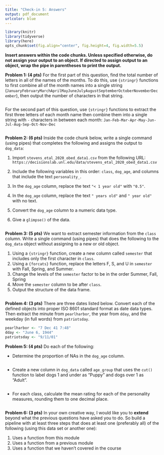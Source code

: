 ```yaml
---
title: "Check-in 5: Answers"
output: pdf_document
urlcolor: blue
---
```


```r
library(knitr)
library(tidyverse)
library(here)
opts_chunk$set(fig.align="center", fig.height=4, fig.width=5.5)
```

<!-- **Again, the check-ins will review material presented in class but will also require you to think about new concepts, integrate across topics, and search for information. Some will be complex and take time to figure out. Feel free to work in groups on this. ** -->

**Insert answers within the code chunks. Unless specified otherwise, do not assign your output to an object. If directed to assign output to an object, wrap the pipe in parentheses to print the output.**



**Problem 1: (4 pts)** For the first part of this question, find the total number of letters in all of the names of the months. To do this, use `{stringr}` functions to first combine all of the month names into a single string (`JanuaryFebruaryMarchAprilMayJuneJulyAugustSeptemberOctoberNovemberDecember`), then output the number of characters in that string.

```r

```

For the second part of this question, use `{stringr}` functions to extract the first three letters of each month name then combine them into a single string with `-` characters in between each month:
`Jan-Feb-Mar-Apr-May-Jun-Jul-Aug-Sep-Oct-Nov-Dec`


```r

```


**Problem 2: (6 pts)**  Inside the code chunk below, write a single command (using pipes) that completes the following and assigns the output to `dog_data`:

1. Import `stevens_etal_2020_obed_data1.csv` from the following URL: \linebreak
`https://decisionslab.unl.edu/data/stevens_etal_2020_obed_data1.csv`

1. Include the following variables in this order: `class`, `dog_age`, and columns that include the text `personality_`.

1. In the `dog_age` column, replace the text `"< 1 year old"` with `"0.5"`.

1. In the `dog_age` column, replace the text `" years old"` and `" year old"` with no text.

1. Convert the `dog_age` column to a numeric data type.

1. Give a `glimpse()` of the data.


```r

```


**Problem 3: (5 pts)** We want to extract semester information from the `class` column. Write a single command (using pipes) that does the following to the `dog_data` object without assigning to a new or old object.

1. Using a `{stringr}` function, create a new column called `semester` that includes only the first character in `class`.
1. Using a `{forcats}` function, replace the letters F, S, and U in `semester` with Fall, Spring, and Summer.
<!-- 1. Convert `semester` to a factor. -->
1. Change the levels of the `semester` factor to be in the order Summer, Fall, Spring
1. Move the `semester` column to be after `class`.
1. Output the structure of the data frame.


```r

```

**Problem 4: (3 pts)** There are three dates listed below. Convert each of the defined objects into proper ISO 8601 standard format as date data types. Then extract the minute from `pearlharbor`, the year from `dday`, and the weekday (in full words) from `patriotsday`.
```r
pearlharbor <- "7 Dec 41 7:48"
dday <- "June 6, 1944"
patriotsday <- "9/11/01"

```

**Problem 5: (4 pts)** Do each of the following:

* Determine the proportion of NAs in the `dog_age` column.

```r

```

* Create a new column in `dog_data` called `age_group` that uses the `cut()` function to label dogs 1 and under as "Puppy" and dogs over 1 as "Adult".

```r

```

* For each class, calculate the mean rating for each of the personality measures, rounding them to one decimal place.

```r

```


**Problem 6: (3 pts)** In your own creative way, I would like you to **extend** beyond what the previous questions have asked you to do. So build a pipeline with at least three steps that does at least one (preferably all) of the following (using this data set or another one):

1. Uses a function from this module 
1. Uses a function from a previous module
1. Uses a function that we haven't covered in the course

```r

```

